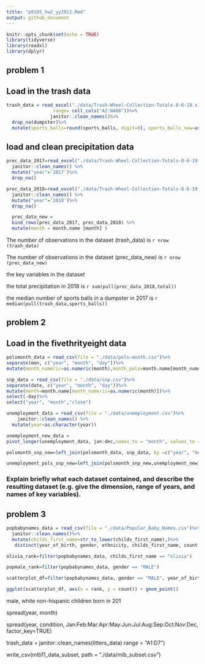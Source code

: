 ```yaml
---
title: "p8105_hw2_yy2912.Rmd"
output: github_document
---
```


```r
knitr::opts_chunk$set(echo = TRUE)
library(tidyverse)
library(readxl)
library(dplyr)
```
## problem 1
## Load in the trash data

```r
trash_data = read_excel("./data/Trash-Wheel-Collection-Totals-8-6-19.xlsx", sheet = "Mr. Trash Wheel",
                 range= cell_cols("A2:N408"))%>%
                janitor::clean_names()%>%
  drop_na(dumpster)%>%
  mutate(sports_balls=round(sports_balls, digit=0), sports_balls_new=as.integer(sports_balls))
```
## load and clean precipitation data 

```r
prec_data_2017=read_excel("./data/Trash-Wheel-Collection-Totals-8-6-19.xlsx",sheet="2017 Precipitation", skip=1) %>%
  janitor::clean_names() %>%
  mutate("year"='2017')%>%
  drop_na()

```

```r
prec_data_2018=read_excel("./data/Trash-Wheel-Collection-Totals-8-6-19.xlsx",sheet="2018 Precipitation", skip=1) %>%
  janitor::clean_names() %>%
  mutate("year"='2018')%>%
  drop_na()

```


```r
  prec_data_new = 
  bind_rows(prec_data_2017, prec_data_2018) %>%
  mutate(month = month.name [month] )
```



The number of observations in the dataset (trash_data) is `r nrow (trash_data)`

The number of observations in the dataset (prec_data_new) is `r nrow (prec_data_new)` 

the key variables in the dataset 

the total precipitation in 2018 is `r sum(pull(prec_data_2018,total))`

the median number of sports balls in a dumpster in 2017 is `r median(pull(trash_data,sports_balls))`

## problem 2
## Load in the fivethrityeight data

```r
polsmonth_data = read_csv(file = "./data/pols-month.csv")%>% 
separate(mon, c("year", "month", "day"))%>% 
mutate(month_numeric=as.numeric(month),month_pols=month.name[month_numeric],president='gop','dem')%>% select(-prez_dem, -prez_gop, -day)

```

```r
snp_data = read_csv(file = "./data/snp.csv")%>% 
separate(date, c("year", "month", "day"))%>%
mutate(month=month.name[month_numeric=as.numeric(month)])%>% 
select(-day)%>%
select("year", "month","close")
```

```r
unemployment_data = read_csv(file = "./data/unemployment.csv")%>% 
    janitor::clean_names() %>% 
  mutate(year=as.character(year))

```  
```r
unemployment_new_data = 
pivot_longer(unemployment_data, jan:dec,names_to = "month", values_to = "%_of_unemployment")
```

```r
polsmonth_snp_new=left_join(polsmonth_data, snp_data, by =c("year", "month"))
```

```r
unemployment_pols_snp_new=left_join(polsmonth_snp_new,unemployment_new_data, by =c("year", "month"))
```
### Explain briefly what each dataset contained, and describe the resulting dataset (e.g. give the dimension, range of years, and names of key variables).
  
  
  
## problem 3
```r
popbabynames_data = read_csv(file = "./data/Popular_Baby_Names.csv")%>% 
  janitor::clean_names()%>%
  mutate(childs_first_name=str_to_lower(childs_first_name),)%>%
   distinct(year_of_birth, gender, ethnicity, childs_first_name, count, rank, .keep_all=TRUE)
```


```r
olivia_rank=filter(popbabynames_data, childs_first_name == "olivia")
```
```r
popmale_rank=filter(popbabynames_data, gender == "MALE")
```

```r
scatterplot_df=filter(popbabynames_data, gender == "MALE", year_of_birth=="2016", ethnicity=="WHITE NON HISPANIC")

ggplot(scatterplot_df, aes(x = rank, y = count)) + geom_point()
```

male, white non-hispanic children born in 201

  spread(year, month)

  spread(year, condition, Jan:Feb:Mar:Apr:May:Jun:Jul:Aug:Sep:Oct:Nov:Dec, factor_key=TRUE)

trash_data = janitor::clean_names(litters_data)
    range = "A1:D7")

write_csv(mlb11_data_subset, path = "./data/mlb_subset.csv")
